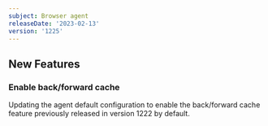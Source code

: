 ```yaml
---
subject: Browser agent
releaseDate: '2023-02-13'
version: '1225'
---
```


## New Features

### Enable back/forward cache
Updating the agent default configuration to enable the back/forward cache feature previously released in version 1222 by default.
